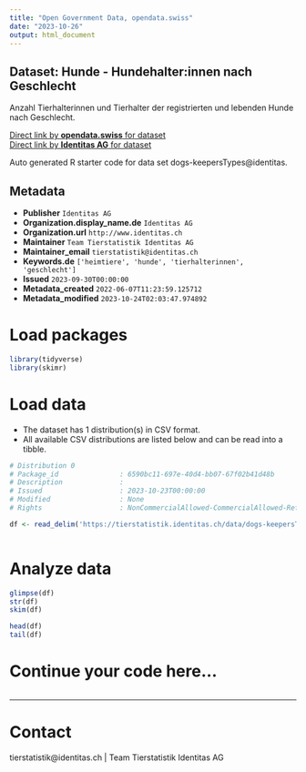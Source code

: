 ```yaml
---
title: "Open Government Data, opendata.swiss"
date: "2023-10-26"
output: html_document
---
```


## Dataset: Hunde - Hundehalter:innen nach Geschlecht

Anzahl Tierhalterinnen und Tierhalter der registrierten und lebenden Hunde nach Geschlecht.

[Direct link by **opendata.swiss** for dataset](https://opendata.swiss/de/dataset/hunde-hundehalter-innen-nach-geschlecht)<br>
[Direct link by **Identitas AG** for dataset](https://tierstatistik.identitas.ch/)

Auto generated R starter code for data set dogs-keepersTypes@identitas.

## Metadata

- **Publisher** `Identitas AG`
- **Organization.display_name.de** `Identitas AG`
- **Organization.url** `http://www.identitas.ch`
- **Maintainer** `Team Tierstatistik Identitas AG`
- **Maintainer_email** `tierstatistik@identitas.ch`
- **Keywords.de** `['heimtiere', 'hunde', 'tierhalterinnen', 'geschlecht']`
- **Issued** `2023-09-30T00:00:00`
- **Metadata_created** `2022-06-07T11:23:59.125712`
- **Metadata_modified** `2023-10-24T02:03:47.974892`


# Load packages

```r

library(tidyverse)
library(skimr)

```

# Load data

-   The dataset has 1 distribution(s) in CSV format.
-   All available CSV distributions are listed below and can be read into a tibble.

```r

# Distribution 0
# Package_id               : 6590bc11-697e-40d4-bb07-67f02b41d48b
# Description              : 
# Issued                   : 2023-10-23T00:00:00
# Modified                 : None
# Rights                   : NonCommercialAllowed-CommercialAllowed-ReferenceRequired

df <- read_delim('https://tierstatistik.identitas.ch/data/dogs-keepersTypes.csv')



```

# Analyze data

```r

glimpse(df)
str(df)
skim(df)

head(df)
tail(df)

```

# Continue your code here...

```r

```

------------------------------------------------------------------------

# Contact

tierstatistik@identitas.ch | Team Tierstatistik Identitas AG
